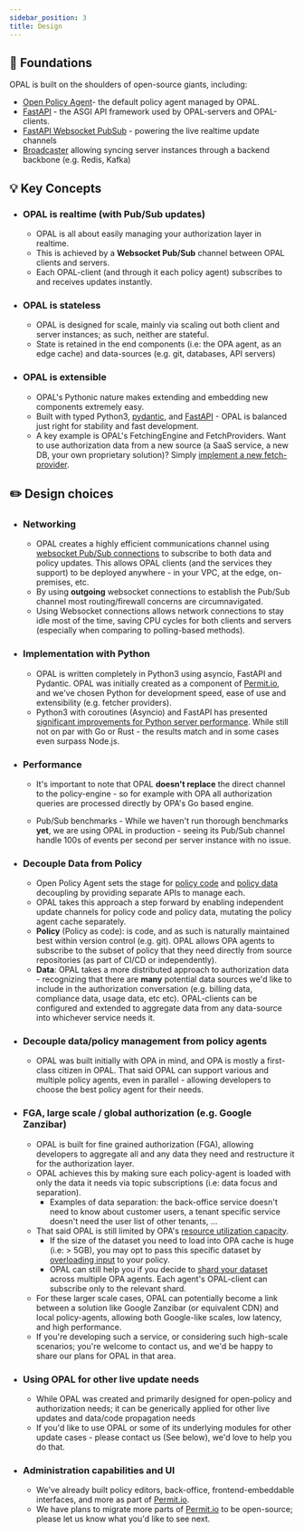 ```yaml
---
sidebar_position: 3
title: Design
---
```


## <a name="foundations"></a> 🗿 Foundations

OPAL is built on the shoulders of open-source giants, including:

- [Open Policy Agent](https://www.openpolicyagent.org/)- the default policy agent managed by OPAL.
- [FastAPI](https://github.com/tiangolo/fastapi) - the ASGI API framework used by OPAL-servers and OPAL-clients.
- [FastAPI Websocket PubSub](https://github.com/permitio/fastapi_websocket_pubsub) - powering the live realtime update channels
- [Broadcaster](https://pypi.org/project/broadcaster/) allowing syncing server instances through a backend backbone (e.g. Redis, Kafka)

## <a name="key-concepts"></a>💡 Key Concepts

- ### OPAL is realtime (with Pub/Sub updates)
  - OPAL is all about easily managing your authorization layer in realtime.
  - This is achieved by a **Websocket Pub/Sub** channel between OPAL clients and servers.
  - Each OPAL-client (and through it each policy agent) subscribes to and receives updates instantly.
- ### OPAL is stateless

  - OPAL is designed for scale, mainly via scaling out both client and server instances; as such, neither are stateful.
  - State is retained in the end components (i.e: the OPA agent, as an edge cache) and data-sources (e.g. git, databases, API servers)

- ### OPAL is extensible
  - OPAL's Pythonic nature makes extending and embedding new components extremely easy.
  - Built with typed Python3, [pydantic](https://github.com/samuelcolvin/pydantic), and [FastAPI](https://github.com/tiangolo/fastapi) - OPAL is balanced just right for stability and fast development.
  - A key example is OPAL's FetchingEngine and FetchProviders.
    Want to use authorization data from a new source (a SaaS service, a new DB, your own proprietary solution)? Simply [implement a new fetch-provider](/tutorials/write_your_own_fetch_provider).

## <a name="design"></a> ✏️ Design choices

- ### Networking

  - OPAL creates a highly efficient communications channel using [websocket Pub/Sub connections](https://github.com/permitio/fastapi_websocket_pubsub) to subscribe to both data and policy updates. This allows OPAL clients (and the services they support) to be deployed anywhere - in your VPC, at the edge, on-premises, etc.
  - By using **outgoing** websocket connections to establish the Pub/Sub channel most routing/firewall concerns are circumnavigated.
  - Using Websocket connections allows network connections to stay idle most of the time, saving CPU cycles for both clients and servers (especially when comparing to polling-based methods).

- ### Implementation with Python

  - OPAL is written completely in Python3 using asyncio, FastAPI and Pydantic.
    OPAL was initially created as a component of [Permit.io](https://www.permit.io), and we've chosen Python for development speed, ease of use and extensibility (e.g. fetcher providers).
  - Python3 with coroutines (Asyncio) and FastAPI has presented [significant improvements for Python server performance](https://www.techempower.com/benchmarks/#section=test&runid=7464e520-0dc2-473d-bd34-dbdfd7e85911&hw=ph&test=composite&a=2&f=zik0zj-qmx0qn-zhwum7-zijx1b-z8kflr-zik0zj-zik0zj-zijunz-zik0zj-zik0zj-zik0zj-1kv). While still not on par with Go or Rust - the results match and in some cases even surpass Node.js.

- ### Performance

  - It's important to note that OPAL **doesn't replace** the direct channel to the policy-engine - so for example with OPA all authorization queries are processed directly by OPA's Go based engine.

  - Pub/Sub benchmarks - While we haven't run thorough benchmarks **yet**, we are using OPAL in production - seeing its Pub/Sub channel handle 100s of events per second per server instance with no issue.

- ### Decouple Data from Policy

  - Open Policy Agent sets the stage for [policy code](https://www.openpolicyagent.org/docs/latest/rest-api/#policy-api) and [policy data](https://www.openpolicyagent.org/docs/latest/rest-api/#data-api) decoupling by providing separate APIs to manage each.
  - OPAL takes this approach a step forward by enabling independent update channels for policy code and policy data, mutating the policy agent cache separately.
  - **Policy** (Policy as code): is code, and as such is naturally maintained best within version control (e.g. git). OPAL allows OPA agents to subscribe to the subset of policy that they need directly from source repositories (as part of CI/CD or independently).
  - **Data**: OPAL takes a more distributed approach to authorization data - recognizing that there are **many** potential data sources we'd like to include in the authorization conversation (e.g. billing data, compliance data, usage data, etc etc). OPAL-clients can be configured and extended to aggregate data from any data-source into whichever service needs it.

- ### Decouple data/policy management from policy agents

  - OPAL was built initially with OPA in mind, and OPA is mostly a first-class citizen in OPAL. That said OPAL can support various and multiple policy agents, even in parallel - allowing developers to choose the best policy agent for their needs.

- ### <a name="large-scale-fga"></a> FGA, large scale / global authorization (e.g. Google Zanzibar)

  - OPAL is built for fine grained authorization (FGA), allowing developers to aggregate all and any data they need and restructure it for the authorization layer.
  - OPAL achieves this by making sure each policy-agent is loaded with only the data it needs via topic subscriptions (i.e: data focus and separation).
    - Examples of data separation: the back-office service doesn't need to know about customer users, a tenant specific service doesn't need the user list of other tenants, ...
  - That said OPAL is still limited by OPA's [resource utilization capacity](https://www.openpolicyagent.org/docs/latest/policy-performance/#resource-utilization).
    - If the size of the dataset you need to load into OPA cache is huge (i.e: > 5GB), you may opt to pass this specific dataset by [overloading input](https://www.openpolicyagent.org/docs/latest/external-data/#option-2-overload-input) to your policy.
    - OPAL can still help you if you decide to [shard your dataset](<https://en.wikipedia.org/wiki/Shard_(database_architecture)>) across multiple OPA agents. Each agent's OPAL-client can subscribe only to the relevant shard.
  - For these larger scale cases, OPAL can potentially become a link between a solution like Google Zanzibar (or equivalent CDN) and local policy-agents, allowing both Google-like scales, low latency, and high performance.
  - If you're developing such a service, or considering such high-scale scenarios; you're welcome to contact us, and we'd be happy to share our plans for OPAL in that area.

- ### Using OPAL for other live update needs

  - While OPAL was created and primarily designed for open-policy and authorization needs; it can be generically applied for other live updates and data/code propagation needs
  - If you'd like to use OPAL or some of its underlying modules for other update cases - please contact us (See below), we'd love to help you do that.

- ### Administration capabilities and UI
  - We've already built policy editors, back-office, frontend-embeddable interfaces, and more as part of [Permit.io](https://permit.io).
  - We have plans to migrate more parts of [Permit.io](https://permit.io) to be open-source; please let us know what you'd like to see next.
